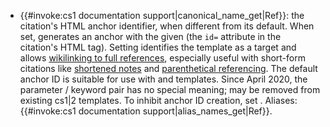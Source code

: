 * {{#invoke:cs1 documentation support|canonical_name_get|Ref}}: the citation's HTML anchor identifier, when different from its default. When set, {{para|ref|{{var|ID}}}} generates an anchor with the given <code>{{var|ID}}</code> (the <code>id=</code> attribute in the citation's {{tag|cite|params=id="{{var|ID}}"|o}} HTML tag). Setting {{para|ref|{{var|ID}}}} identifies the template as a target and allows [[Wikipedia:Citing sources/Further considerations#Wikilinks to full references|wikilinking to full references]], especially useful with short-form citations like [[Wikipedia:Citing sources#Shortened footnotes|shortened notes]] and [[Wikipedia:Parenthetical referencing|parenthetical referencing]]. The default anchor ID is suitable for use with {{tl|sfn}} and {{tl|harv}} templates. Since April 2020, the parameter / keyword pair {{para|ref|harv}} has no special meaning; {{para|ref|harv}} may be removed from existing cs1|2 templates.  To inhibit anchor ID creation, set {{para|ref|none}}. Aliases: {{#invoke:cs1 documentation support|alias_names_get|Ref}}. {{crossref|See {{section link|Template:Citation/doc|Anchors for Harvard referencing templates}}.}}